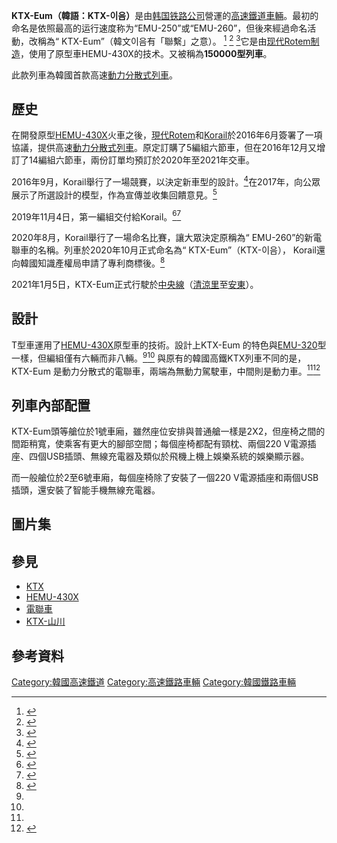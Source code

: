 {{鐵路車輛
|車輛名稱=韓國鐵道 KTX-Eum
|公司色=#000000
|圖像=File:KTX-Eum at Wonju Station.jpg
|圖像說明=KTX-Eum在[[原州站|原州站]]
|圖片2=
|產量=19组
|輛數 =114
|編組=6節編組
|電化方式=交流25,000V 60Hz
|營運最高速度=260
|設計最高速度=286
|編組輸出=
|編組載客量=381人
|全長=150,500
|全闊=3,150
|全高=
|台車間距離=17,000-17,300 
|編組重量=
|軌距=1,435
|主電動機=
|控制裝置=[[IGBT|IGBT]]-[[變頻器|VVVF]]
|制動方式=[[再生制動|再生制動]]、[[空氣制動|空氣制動]]
|保安裝置=[[自動列車停止裝置|ATS]]、[[列車自動保護系統|ATP]]
|車輛編號=501-519
|製造商=[[現代Rotem|現代Rotem]] 
|製造年份=2019年-2021年
|用戶=[[韓國高速鐵道|韓國高速鐵道]]
|備註=
}}

'''KTX-Eum（韓語：KTX-이음）'''是由[[韓國鐵道公社|韩国铁路公司]]營運的[[韓國高速鐵道|高速鐵道]][[鐵路車輛|車輛]]。最初的命名是依照最高的运行速度称为“EMU-250”或“EMU-260”，但後來經過命名活動，改稱為“ KTX-Eum”（韓文이음有「聯繫」之意）。 <ref>{{Cite news|url=https://www.yna.co.kr/view/AKR20191008126100063|title=코레일 새 약칭 '한국철도'로 바꾼다…한글사랑 실천|publisher=연합뉴스|author=유의주|date=2019-10-08|accessdate=2019-11-10|archive-date=2019-11-10|archive-url=https://web.archive.org/web/20191110191627/https://www.yna.co.kr/view/AKR20191008126100063|dead-url=no}}</ref> <ref>{{Cite news|title='차세대 KTX' 이름을 지어주세요…한국철도, 대국민 공모|url=https://www.yna.co.kr/view/AKR20200828046400063|publisher=연합뉴스|author=유의주|date=2020-08-28|accessdate=2020-11-01}}</ref> <ref>{{Cite web|title=철도차량 유지보수 세칙 일부 개정(안)|url=http://info.korail.com/mbs/www/jsp/board/view.jsp?spage=1&boardId=9863058&boardSeq=14989662|accessdate=2020-11-01|author=이형주|date=2020-10-19|publisher=한국철도공사}}{{Dead link}}</ref>它是由[[現代Rotem|现代Rotem制造]]，使用了原型車HEMU-430X的技术。又被稱為'''150000型列車'''。

此款列車為韓國首款高速[[動力分散式列車|動力分散式列車]]。

==歷史 ==
在開發原型[[HEMU-430X|HEMU-430X]]火車之後，[[現代Rotem|現代Rotem]]和[[韓國鐵道公社|Korail]]於2016年6月簽署了一項協議，提供高速[[動力分散式列車|動力分散式列車]]。原定訂購了5編組六節車，但在2016年12月又增訂了14編組六節車，兩份訂單均預訂於2020年至2021年交車。

2016年9月，Korail舉行了一場競賽，以決定新車型的設計。<ref>{{Cite web |url=https://m.blog.naver.com/syjung0308/220810542706 |title="국내 최초로 동력분산식 고속열차 도입?" |accessdate=2021-01-05 |archive-date=2020-12-25 |archive-url=https://web.archive.org/web/20201225053521/https://m.blog.naver.com/syjung0308/220810542706 |dead-url=no }}</ref>在2017年，向公眾展示了所選設計的模型，作為宣傳並收集回饋意見。<ref>{{Cite web |url=https://blog.hyundai-rotem.co.kr/344 |title=2020년 도입되는 차세대 고속열차! 출고식을 앞둔 EMU-250 |accessdate=2021-01-05 |archive-date=2020-08-12 |archive-url=https://web.archive.org/web/20200812043738/https://blog.hyundai-rotem.co.kr/344 |dead-url=no }}</ref>

2019年11月4日，第一編組交付給Korail。<ref>{{Cite web |url=https://www.railway-technology.com/news/hyundai-rotem-delivers-first-emu-250-trainset-to-korail/ |title=Hyundai Rotem delivers first EMU-250 trainset to Korail |accessdate=2021-01-05 |archive-date=2021-01-08 |archive-url=https://web.archive.org/web/20210108200430/https://www.railway-technology.com/news/hyundai-rotem-delivers-first-emu-250-trainset-to-korail/ |dead-url=no }}</ref><ref>{{cite web|title=Korail takes delivery of first Hyundai Rotem EMU-250 trainset|url=https://www.railwaygazette.com/traction-and-rolling-stock/korail-takes-delivery-of-first-hyundai-rotem-emu-250-trainset/55030.article|website=[[Railway_Gazette|Railway Gazette]]|accessdate=November 6, 2019|date=August 23, 2020|archive-date=2020-12-02|archive-url=https://web.archive.org/web/20201202214127/https://www.railwaygazette.com/traction-and-rolling-stock/korail-takes-delivery-of-first-hyundai-rotem-emu-250-trainset/55030.article|dead-url=no}}</ref>

2020年8月，Korail舉行了一場命名比賽，讓大眾決定原稱為“ EMU-260”的新電聯車的名稱。列車於2020年10月正式命名為“ KTX-Eum”（KTX-이음）， Korail還向韓國知識產權局申請了專利商標後。<ref>{{Cite web |url=https://blog.hyundai-rotem.co.kr/522 |title=KTX는 무슨 뜻일까? 우리나라 기차 이름에 숨은 의미는?! |accessdate=2021-01-05 |archive-date=2020-12-25 |archive-url=https://web.archive.org/web/20201225053508/https://blog.hyundai-rotem.co.kr/522 |dead-url=no }}</ref>

2021年1月5日，KTX-Eum正式行駛於[[中央線_(韓國)|中央線]]（[[清涼里站|清涼里]]至[[安东站_(庆尚北道)|安東]]）。
==設計==
T型車運用了[[HEMU-430X|HEMU-430X]]原型車的技術。設計上KTX-Eum 的特色與[[EMU-320|EMU-320]]型一樣，但編組僅有六輛而非八輛。<ref name="korailsurvey" /><ref name="naverkorailsurvey" /> 與原有的韓國高鐵KTX列車不同的是，KTX-Eum 是動力分散式的電聯車，兩端為無動力駕駛車，中間則是動力車。<ref name="hyundairotem" /><ref name="hyundairotem3">{{cite web|title=현대로템 EMU-250 비교분석! 기존 고속열차와 어떻게 다를까?|url=https://blog.hyundai-rotem.co.kr/377|website=Hyundai Rotem Blog|language=ko|access-date=November 15, 2019|date=August 23, 2020|archive-date=2020-09-18|archive-url=https://web.archive.org/web/20200918104235/https://blog.hyundai-rotem.co.kr/377|dead-url=no}}</ref>

== 列車內部配置 ==
KTX-Eum頭等艙位於1號車廂，雖然座位安排與普通艙一樣是2X2，但座椅之間的間距稍寬，使乘客有更大的腳部空間；每個座椅都配有頸枕、兩個220 V電源插座、四個USB插頭、無線充電器及類似於飛機上機上娛樂系統的娛樂顯示器。

而一般艙位於2至6號車廂，每個座椅除了安裝了一個220 V電源插座和兩個USB插頭，還安裝了智能手機無線充電器。{{来源请求}}

== 圖片集 ==
{{gallery
|File:EMU-260 Trial Run Test(Cheongnyangni Station 2020.07.19)-Pantagraph.jpg|列车停靠[[清凉里站|清凉里站]]
|File:KTX-EUM First Class(2021.01.26).jpg|一等座车厢
|File:KTX-EUM Standard Class(2021.01.26).jpg|标准座车厢
|File:Korail EMU-250 Mock Up.jpg|KTX-Eum 原型車
}}

== 參見 ==
* [[KTX|KTX]]
* [[HEMU-430X|HEMU-430X]]
* [[電聯車|電聯車]]
* [[KTX-山川|KTX-山川]]

== 參考資料 ==
{{Reflist}}

{{韓國鐵道公社車輛}}

[[Category:韓國高速鐵道|Category:韓國高速鐵道]]
[[Category:高速鐵路車輛|Category:高速鐵路車輛]]
[[Category:韓國鐵路車輛|Category:韓國鐵路車輛]]